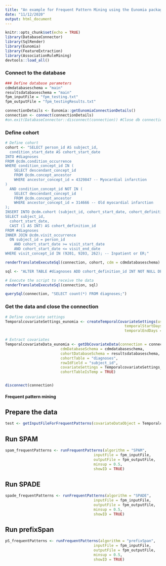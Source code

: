 ```yaml
---
title: "An example for Frequent Pattern Mining using the Eunomia package"
date: "11/12/2020"
output: html_document
---
```


```r
knitr::opts_chunk$set(echo = TRUE)
library(DatabaseConnector)
library(SqlRender)
library(Eunomia)
library(FeatureExtraction)
library(AssociationRuleMining)
devtools::load_all()
```

### Connect to the database 

```r
### Define database parameters
cdmdatabaseschema = "main"
resultsdatabaseschema = "main"
fpm_inputFile = "fpm_testing.txt"
fpm_outputFile = "fpm_testingResults.txt"

connectionDetails <- Eunomia::getEunomiaConnectionDetails()
connection <- connect(connectionDetails)
#on.exit(DatabaseConnector::disconnect(connection)) #Close db connection on error or exit

```

### Define cohort

```r
# Define cohort
cohort <- "SELECT person_id AS subject_id,
  condition_start_date AS cohort_start_date
INTO #diagnoses
FROM @cdm.condition_occurrence
WHERE condition_concept_id IN (
    SELECT descendant_concept_id
    FROM @cdm.concept_ancestor
    WHERE ancestor_concept_id = 4329847 -- Myocardial infarction
)
  AND condition_concept_id NOT IN (
    SELECT descendant_concept_id
    FROM @cdm.concept_ancestor
    WHERE ancestor_concept_id = 314666 -- Old myocardial infarction
);
INSERT INTO @cdm.cohort (subject_id, cohort_start_date, cohort_definition_id)
SELECT subject_id,
  cohort_start_date,
  CAST (1 AS INT) AS cohort_definition_id
FROM #diagnoses
INNER JOIN @cdm.visit_occurrence
  ON subject_id = person_id
    AND cohort_start_date >= visit_start_date
    AND cohort_start_date <= visit_end_date
WHERE visit_concept_id IN (9201, 9203, 262); -- Inpatient or ER;"

renderTranslateExecuteSql(connection, cohort, cdm = cdmdatabaseschema)

sql <- "ALTER TABLE #diagnoses ADD cohort_definition_id INT NOT NULL DEFAULT(1)"

# Execute the script to receive the data
renderTranslateExecuteSql(connection, sql)

querySql(connection, "SELECT count(*) FROM diagnoses;")
```

### Get the data and close the connection

```r
# Define covariate settings
TemporalcovariateSettings_eunomia <- createTemporalCovariateSettings(useConditionOccurrence = TRUE,
                                                      temporalStartDays = seq(-(60*365), -1, by = 1) ,
                                                      temporalEndDays = seq(-(60*365)+1, 0, by = 1))

# Extract covariates
TemporalcovariateData_eunomia <- getDbCovariateData(connection = connection, 
                         cdmDatabaseSchema = cdmdatabaseschema, 
                         cohortDatabaseSchema = resultsdatabaseschema, 
                         cohortTable = "diagnoses", 
                         rowIdField = "subject_id", 
                         covariateSettings = TemporalcovariateSettings_eunomia, 
                         cohortTableIsTemp = TRUE)


disconnect(connection)
```

#### Frequent pattern mining ####

## Prepare the data
```r
test <- getInputFileForFrequentPatterns(covariateDataObject = TemporalcovariateData_eunomia, fileToSave = fpm_inputFile)
```

## Run SPAM

```r
spam_frequentPatterns <- runFrequentPatterns(algorithm = "SPAM", 
                                        inputFile = fpm_inputFile, 
                                        outputFile = fpm_outputFile, 
                                        minsup = 0.5, 
                                        showID = TRUE)
```

## Run SPADE

```r
spade_frequentPatterns <- runFrequentPatterns(algorithm = "SPADE", 
                                        inputFile = fpm_inputFile, 
                                        outputFile = fpm_outputFile, 
                                        minsup = 0.5, 
                                        showID = TRUE)
```

## Run prefixSpan

```r
pS_frequentPatterns <- runFrequentPatterns(algorithm = "prefixSpan", 
                                        inputFile = fpm_inputFile, 
                                        outputFile = fpm_outputFile, 
                                        minsup = 0.5,
                                        showID = TRUE)
```
